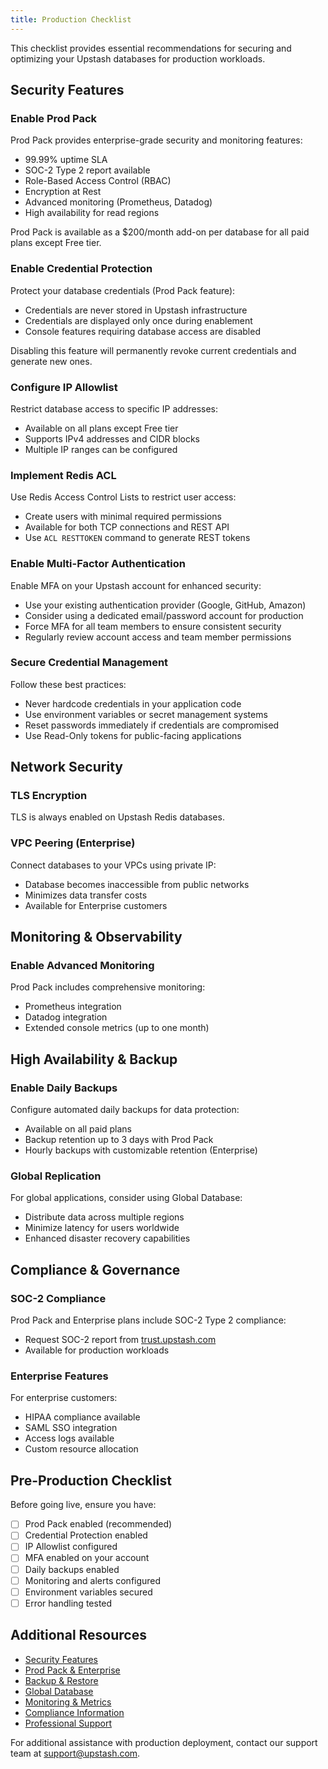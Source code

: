 ```yaml
---
title: Production Checklist
---
```


This checklist provides essential recommendations for securing and optimizing your Upstash databases for production workloads.

## Security Features

### Enable Prod Pack
Prod Pack provides enterprise-grade security and monitoring features:

- 99.99% uptime SLA
- SOC-2 Type 2 report available
- Role-Based Access Control (RBAC)
- Encryption at Rest
- Advanced monitoring (Prometheus, Datadog)
- High availability for read regions

<Note>
  Prod Pack is available as a $200/month add-on per database for all paid plans except Free tier.
</Note>

### Enable Credential Protection
Protect your database credentials (Prod Pack feature):

- Credentials are never stored in Upstash infrastructure
- Credentials are displayed only once during enablement
- Console features requiring database access are disabled

<Warning>
  Disabling this feature will permanently revoke current credentials and generate new ones.
</Warning>

### Configure IP Allowlist
Restrict database access to specific IP addresses:

- Available on all plans except Free tier
- Supports IPv4 addresses and CIDR blocks
- Multiple IP ranges can be configured

### Implement Redis ACL
Use Redis Access Control Lists to restrict user access:

- Create users with minimal required permissions
- Available for both TCP connections and REST API
- Use `ACL RESTTOKEN` command to generate REST tokens

### Enable Multi-Factor Authentication
Enable MFA on your Upstash account for enhanced security:

- Use your existing authentication provider (Google, GitHub, Amazon)
- Consider using a dedicated email/password account for production
- Force MFA for all team members to ensure consistent security
- Regularly review account access and team member permissions

### Secure Credential Management
Follow these best practices:

- Never hardcode credentials in your application code
- Use environment variables or secret management systems
- Reset passwords immediately if credentials are compromised
- Use Read-Only tokens for public-facing applications

## Network Security

### TLS Encryption
TLS is always enabled on Upstash Redis databases.

### VPC Peering (Enterprise)
Connect databases to your VPCs using private IP:

- Database becomes inaccessible from public networks
- Minimizes data transfer costs
- Available for Enterprise customers

## Monitoring & Observability

### Enable Advanced Monitoring
Prod Pack includes comprehensive monitoring:

- Prometheus integration
- Datadog integration
- Extended console metrics (up to one month)


## High Availability & Backup

### Enable Daily Backups
Configure automated daily backups for data protection:

- Available on all paid plans
- Backup retention up to 3 days with Prod Pack
- Hourly backups with customizable retention (Enterprise)

### Global Replication
For global applications, consider using Global Database:

- Distribute data across multiple regions
- Minimize latency for users worldwide
- Enhanced disaster recovery capabilities


## Compliance & Governance

### SOC-2 Compliance
Prod Pack and Enterprise plans include SOC-2 Type 2 compliance:

- Request SOC-2 report from [trust.upstash.com](https://trust.upstash.com/)
- Available for production workloads

### Enterprise Features
For enterprise customers:

- HIPAA compliance available
- SAML SSO integration
- Access logs available
- Custom resource allocation

## Pre-Production Checklist

Before going live, ensure you have:

- [ ] Prod Pack enabled (recommended)
- [ ] Credential Protection enabled
- [ ] IP Allowlist configured
- [ ] MFA enabled on your account
- [ ] Daily backups enabled
- [ ] Monitoring and alerts configured
- [ ] Environment variables secured
- [ ] Error handling tested

## Additional Resources

- [Security Features](/redis/features/security)
- [Prod Pack & Enterprise](/redis/overall/enterprise)
- [Backup & Restore](/redis/features/backup)
- [Global Database](/redis/features/globaldatabase)
- [Monitoring & Metrics](/redis/howto/metricsandcharts)
- [Compliance Information](/common/help/compliance)
- [Professional Support](/common/help/prosupport)

For additional assistance with production deployment, contact our support team at [support@upstash.com](mailto:support@upstash.com).



